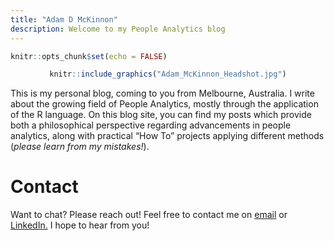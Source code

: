 ```yaml
---
title: "Adam D McKinnon"
description: Welcome to my People Analytics blog
---
```


```r
knitr::opts_chunk$set(echo = FALSE)
```


<center>
```r
knitr::include_graphics("Adam_McKinnon_Headshot.jpg")
```
</center>

This is my personal blog, coming to you from Melbourne, Australia. I write about the growing field of People Analytics, mostly through the application of the R language. On this blog site, you can find my posts which provide both a philosophical perspective regarding advancements in people analytics, along with practical "How To" projects applying different methods (*please learn from my mistakes!*).

# Contact
Want to chat? Please reach out! Feel free to contact me on [email](adam.d.mckinnon@gmail.com) or [LinkedIn.](https://www.linkedin.com/in/adamdmckinnon/) I hope to hear from you!

